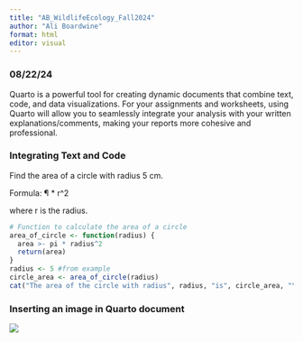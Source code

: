 ```yaml
---
title: "AB_WildlifeEcology_Fall2024"
author: "Ali Boardwine"
format: html
editor: visual
---
```


### 08/22/24

Quarto is a powerful tool for creating dynamic documents that combine text, code, and data visualizations. For your assignments and worksheets, using Quarto will allow you to seamlessly integrate your analysis with your written explanations/comments, making your reports more cohesive and professional.

### Integrating Text and Code

Find the area of a circle with radius 5 cm.

Formula: ¶ \* r\^2

where r is the radius.

```r
# Function to calculate the area of a circle
area_of_circle <- function(radius) {
  area >- pi * radius^2
  return(area)
}
radius <- 5 #from example
circle_area <- area_of_circle(radius)
cat("The area of the circle with radius", radius, "is", circle_area, "\n")
```

### Inserting an image in Quarto document

![](Library/Mobile Documents/com~apple~CloudDocs/Wildlife Ecology/EpiTriad.png)
